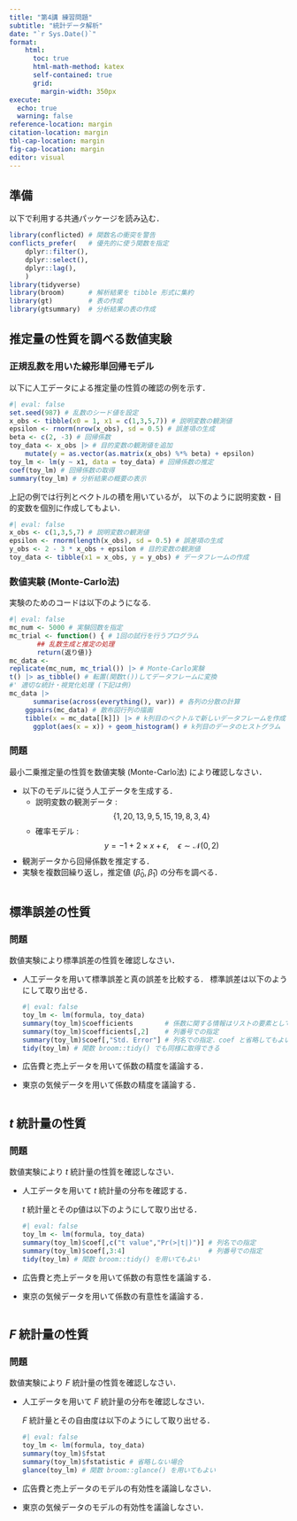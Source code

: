 ```yaml
---
title: "第4講 練習問題"
subtitle: "統計データ解析"
date: "`r Sys.Date()`"
format:
    html: 
      toc: true
      html-math-method: katex
      self-contained: true
      grid: 
        margin-width: 350px
execute: 
  echo: true
  warning: false
reference-location: margin
citation-location: margin
tbl-cap-location: margin
fig-cap-location: margin
editor: visual
---
```


## 準備

以下で利用する共通パッケージを読み込む．

```r
library(conflicted) # 関数名の衝突を警告
conflicts_prefer(   # 優先的に使う関数を指定
    dplyr::filter(),
    dplyr::select(),
    dplyr::lag(),
    )
library(tidyverse)  
library(broom)      # 解析結果を tibble 形式に集約
library(gt)         # 表の作成
library(gtsummary)  # 分析結果の表の作成
```

## 推定量の性質を調べる数値実験

::: callout-note
### 正規乱数を用いた線形単回帰モデル

以下に人工データによる推定量の性質の確認の例を示す．

```r
#| eval: false
set.seed(987) # 乱数のシード値を設定
x_obs <- tibble(x0 = 1, x1 = c(1,3,5,7)) # 説明変数の観測値
epsilon <- rnorm(nrow(x_obs), sd = 0.5) # 誤差項の生成
beta <- c(2, -3) # 回帰係数
toy_data <- x_obs |> # 目的変数の観測値を追加
    mutate(y = as.vector(as.matrix(x_obs) %*% beta) + epsilon)
toy_lm <- lm(y ~ x1, data = toy_data) # 回帰係数の推定
coef(toy_lm) # 回帰係数の取得
summary(toy_lm) # 分析結果の概要の表示
```

上記の例では行列とベクトルの積を用いているが， 以下のように説明変数・目的変数を個別に作成してもよい．

```r
#| eval: false
x_obs <- c(1,3,5,7) # 説明変数の観測値
epsilon <- rnorm(length(x_obs), sd = 0.5) # 誤差項の生成
y_obs <- 2 - 3 * x_obs + epsilon # 目的変数の観測値
toy_data <- tibble(x1 = x_obs, y = y_obs) # データフレームの作成
```
:::

::: callout-note
### 数値実験 (Monte-Carlo法)

実験のためのコードは以下のようになる.

```r
#| eval: false
mc_num <- 5000 # 実験回数を指定
mc_trial <- function() { # 1回の試行を行うプログラム
	   ## 乱数生成と推定の処理
	   return(返り値)} 
mc_data <- 
replicate(mc_num, mc_trial()) |> # Monte-Carlo実験
t() |> as_tibble() # 転置(関数t())してデータフレームに変換
#' 適切な統計・視覚化処理 (下記は例)
mc_data |>
      summarise(across(everything(), var)) # 各列の分散の計算
    ggpairs(mc_data) # 散布図行列の描画
    tibble(x = mc_data[[k]]) |> # k列目のベクトルで新しいデータフレームを作成
      ggplot(aes(x = x)) + geom_histogram() # k列目のデータのヒストグラム
```
:::

### 問題

最小二乗推定量の性質を数値実験 (Monte-Carlo法) により確認しなさい．

-   以下のモデルに従う人工データを生成する．
    -   説明変数の観測データ : $$
        \begin{equation}
          \{1, 20, 13, 9, 5, 15, 19, 8, 3, 4\}
        \end{equation}
        $$
    -   確率モデル : $$
        \begin{equation}
          y=-1+2\times x + \epsilon,
          \quad \epsilon\sim\mathcal{N}(0,2)
        \end{equation}
        $$
-   観測データから回帰係数を推定する．
-   実験を複数回繰り返し，推定値 ($\hat\beta_{0},\hat\beta_{1}$) の分布を調べる．

```r

```

## 標準誤差の性質

### 問題

数値実験により標準誤差の性質を確認しなさい．

-   人工データを用いて標準誤差と真の誤差を比較する． 標準誤差は以下のようにして取り出せる．

    ```r
    #| eval: false
    toy_lm <- lm(formula, toy_data)
    summary(toy_lm)$coefficients        # 係数に関する情報はリストの要素として保管されている
    summary(toy_lm)$coefficients[,2]    # 列番号での指定
    summary(toy_lm)$coef[,"Std. Error"] # 列名での指定．coef と省略してもよい
    tidy(toy_lm) # 関数 broom::tidy() でも同様に取得できる
    ```

-   広告費と売上データを用いて係数の精度を議論する．

-   東京の気候データを用いて係数の精度を議論する．

```r

```

## $t$ 統計量の性質

### 問題

数値実験により $t$ 統計量の性質を確認しなさい．

-   人工データを用いて $t$ 統計量の分布を確認する．

    $t$ 統計量とそのp値は以下のようにして取り出せる．

    ```r
    #| eval: false
    toy_lm <- lm(formula, toy_data)
    summary(toy_lm)$coef[,c("t value","Pr(>|t|)")] # 列名での指定
    summary(toy_lm)$coef[,3:4]                     # 列番号での指定
    tidy(toy_lm) # 関数 broom::tidy() を用いてもよい
    ```

-   広告費と売上データを用いて係数の有意性を議論する．

-   東京の気候データを用いて係数の有意性を議論する．

```r

```

## $F$ 統計量の性質

### 問題

数値実験により $F$ 統計量の性質を確認しなさい．

-   人工データを用いて $F$ 統計量の分布を確認しなさい．

    $F$ 統計量とその自由度は以下のようにして取り出せる．

    ```r
    #| eval: false
    toy_lm <- lm(formula, toy_data)
    summary(toy_lm)$fstat
    summary(toy_lm)$fstatistic # 省略しない場合
    glance(toy_lm) # 関数 broom::glance() を用いてもよい
    ```

-   広告費と売上データのモデルの有効性を議論しなさい．

-   東京の気候データのモデルの有効性を議論しなさい．

```r

```

